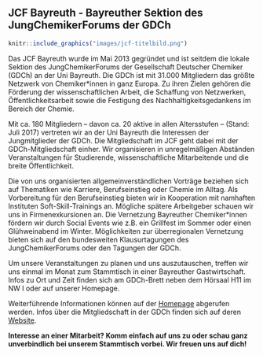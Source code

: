 ## JCF Bayreuth - Bayreuther Sektion des JungChemikerForums der GDCh {#jcf}

```r
knitr::include_graphics("images/jcf-titelbild.png")
```

Das JCF Bayreuth wurde im Mai 2013 gegründet und ist seitdem die lokale Sektion des JungChemikerForums der Gesellschaft Deutscher Chemiker (GDCh) an der Uni Bayreuth. Die GDCh ist mit 31.000 Mitgliedern das größte Netzwerk von Chemiker*innen in ganz Europa. Zu ihren Zielen gehören die Förderung der wissenschaftlichen Arbeit, die Schaffung von Netzwerken, Öffentlichkeitsarbeit sowie die Festigung des Nachhaltigkeitsgedankens im Bereich der Chemie.

Mit ca. 180 Mitgliedern – davon ca. 20 aktive in allen Altersstufen – (Stand: Juli 2017) vertreten wir an der Uni Bayreuth die Interessen der Jungmitglieder der GDCh. Die Mitgliedschaft im JCF geht dabei mit der GDCh-Mitgliedschaft einher. Wir organisieren in unregelmäßigen Abständen Veranstaltungen für Studierende, wissenschaftliche Mitarbeitende und die breite Öffentlichkeit.

Die von uns organisierten allgemeinverständlichen Vorträge beziehen sich auf Thematiken wie Karriere, Berufseinstieg oder Chemie im Alltag. Als Vorbereitung für den Berufseinstieg bieten wir in Kooperation mit namhaften Instituten Soft-Skill-Trainings an. Mögliche spätere Arbeitgeber schauen wir uns in Firmenexkursionen an. Die Vernetzung Bayreuther Chemiker*innen fördern wir durch Social Events wie z.B. ein Grillfest im Sommer oder einen Glühweinabend im Winter. Möglichkeiten zur überregionalen Vernetzung bieten sich auf den bundesweiten Klausurtagungen des JungChemikerForums oder den Tagungen der GDCh.

Um unsere Veranstaltungen zu planen und uns auszutauschen, treffen wir uns einmal im Monat zum Stammtisch in einer Bayreuther Gastwirtschaft. Infos zu Ort und Zeit finden sich am GDCh-Brett neben dem Hörsaal H11 im NW I oder auf unserer Homepage.

Weiterführende Informationen können auf der [Homepage](https://www.jcf.uni-bayreuth.de/de/index.html) abgerufen werden. Infos über die Mitgliedschaft in der GDCh finden sich auf deren [Website](https://www.gdch.de).

**Interesse an einer Mitarbeit? Komm einfach auf uns zu oder schau ganz unverbindlich bei unserem Stammtisch vorbei. Wir freuen uns auf dich!**